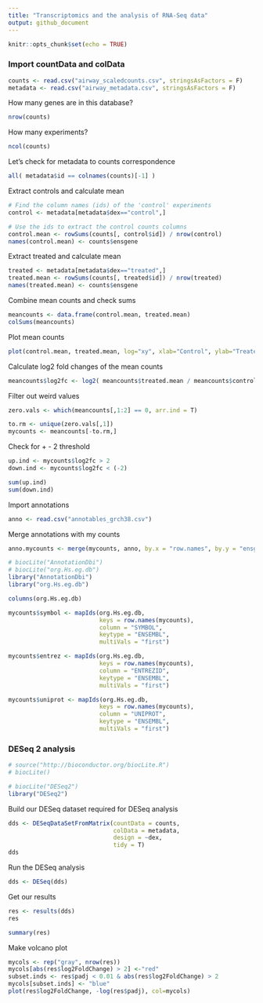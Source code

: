 ```yaml
---
title: "Transcriptomics and the analysis of RNA-Seq data"
output: github_document
---
```


```r
knitr::opts_chunk$set(echo = TRUE)
```


### Import countData and colData
```r
counts <- read.csv("airway_scaledcounts.csv", stringsAsFactors = F)
metadata <- read.csv("airway_metadata.csv", stringsAsFactors = F)
```

How many genes are in this database?
```r
nrow(counts)
```
How many experiments?
```r
ncol(counts)
```

Let's check for metadata to counts correspondence
```r
all( metadata$id == colnames(counts)[-1] )
```

Extract controls and calculate mean
```r
# Find the column names (ids) of the 'control' experiments
control <- metadata[metadata$dex=="control",]

# Use the ids to extract the control counts columns
control.mean <- rowSums(counts[, control$id]) / nrow(control)
names(control.mean) <- counts$ensgene
```

Extract treated and calculate mean
```r
treated <- metadata[metadata$dex=="treated",]
treated.mean <- rowSums(counts[, treated$id]) / nrow(treated)
names(treated.mean) <- counts$ensgene
```

Combine mean counts and check sums
```r
meancounts <- data.frame(control.mean, treated.mean)
colSums(meancounts)
```

Plot mean counts
```r
plot(control.mean, treated.mean, log="xy", xlab="Control", ylab="Treated")
```

Calculate log2 fold changes of the mean counts
```r
meancounts$log2fc <- log2( meancounts$treated.mean / meancounts$control.mean )
```

Filter out weird values
```r
zero.vals <- which(meancounts[,1:2] == 0, arr.ind = T)

to.rm <- unique(zero.vals[,1])
mycounts <- meancounts[-to.rm,]
```

Check for + - 2 threshold
```r
up.ind <- mycounts$log2fc > 2
down.ind <- mycounts$log2fc < (-2)

sum(up.ind)
sum(down.ind)
```

Import annotations
```r
anno <- read.csv("annotables_grch38.csv")
```

Merge annotations with my counts
```r
anno.mycounts <- merge(mycounts, anno, by.x = "row.names", by.y = "ensgene")
```


```r
# biocLite("AnnotationDbi")
# biocLite("org.Hs.eg.db")
library("AnnotationDbi")
library("org.Hs.eg.db")
```

```r
columns(org.Hs.eg.db)
```

```r
mycounts$symbol <- mapIds(org.Hs.eg.db, 
                          keys = row.names(mycounts),
                          column = "SYMBOL",
                          keytype = "ENSEMBL",
                          multiVals = "first")
```

```r
mycounts$entrez <- mapIds(org.Hs.eg.db, 
                          keys = row.names(mycounts),
                          column = "ENTREZID",
                          keytype = "ENSEMBL",
                          multiVals = "first")
```

```r
mycounts$uniprot <- mapIds(org.Hs.eg.db, 
                          keys = row.names(mycounts),
                          column = "UNIPROT",
                          keytype = "ENSEMBL",
                          multiVals = "first")
```

### DESeq 2 analysis
```r
# source("http://bioconductor.org/biocLite.R")
# biocLite()

# biocLite("DESeq2")
library("DESeq2")
```

Build our DESeq dataset required for DESeq analysis
```r
dds <- DESeqDataSetFromMatrix(countData = counts,
                              colData = metadata,
                              design = ~dex,
                              tidy = T)
dds
```

Run the DESeq analysis
```r
dds <- DESeq(dds)
```

Get our results
```r
res <- results(dds)
res
```

```r
summary(res)
```


Make volcano plot
```r
mycols <- rep("gray", nrow(res))
mycols[abs(res$log2FoldChange) > 2] <-"red"
subset.inds <- res$padj < 0.01 & abs(res$log2FoldChange) > 2
mycols[subset.inds] <- "blue"
plot(res$log2FoldChange, -log(res$padj), col=mycols)
```

```r

```

